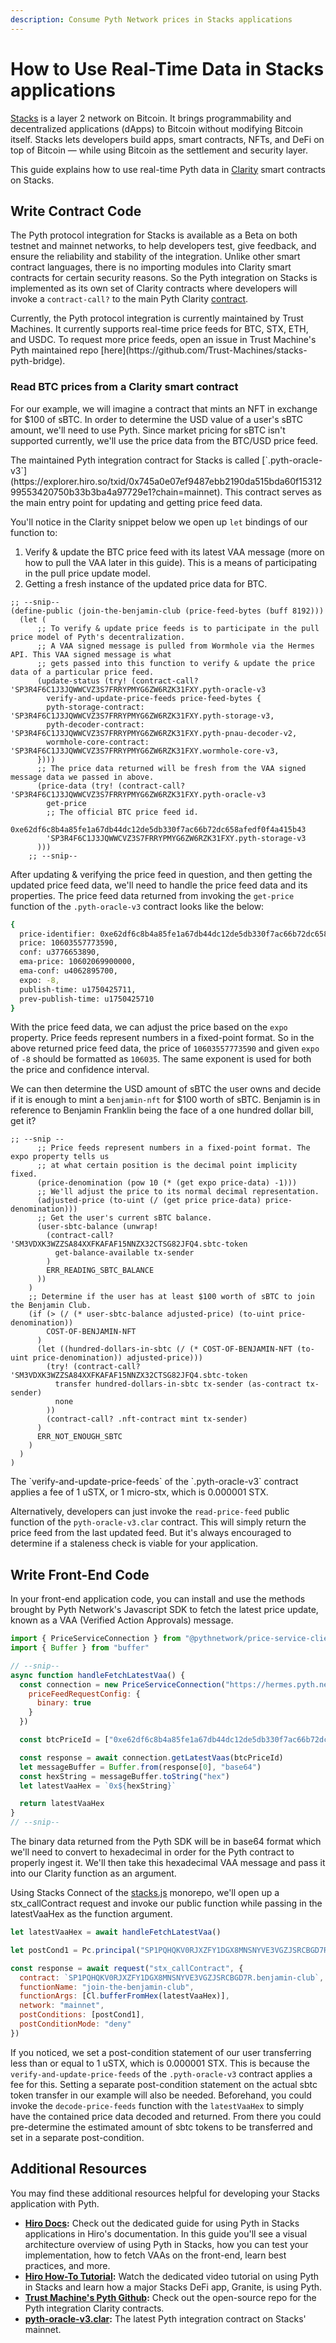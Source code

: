 ```yaml
---
description: Consume Pyth Network prices in Stacks applications
---
```



# How to Use Real-Time Data in Stacks applications

[Stacks](https://www.stacks.co/) is a layer 2 network on Bitcoin. It brings programmability and decentralized applications (dApps) to Bitcoin without modifying Bitcoin itself. Stacks lets developers build apps, smart contracts, NFTs, and DeFi on top of Bitcoin — while using Bitcoin as the settlement and security layer.

This guide explains how to use real-time Pyth data in [Clarity](https://clarity-lang.org/) smart contracts on Stacks.

## Write Contract Code

The Pyth protocol integration for Stacks is available as a Beta on both testnet and mainnet networks, to help developers test, give feedback, and ensure the reliability and stability of the integration.
Unlike other smart contract languages, there is no importing modules into Clarity smart contracts for certain security reasons. So the Pyth integration on Stacks is implemented as its own set of Clarity contracts where developers will invoke a `contract-call?` to the main Pyth Clarity [contract](https://explorer.hiro.so/txid/SP3R4F6C1J3JQWWCVZ3S7FRRYPMYG6ZW6RZK31FXY.pyth-oracle-v3?chain=mainnet).

<Callout type="info" emoji="ℹ️">
Currently, the Pyth protocol integration is currently maintained by Trust Machines. It currently supports real-time price feeds for BTC, STX, ETH, and USDC. To request more price feeds, open an issue in Trust Machine's Pyth maintained repo [here](https://github.com/Trust-Machines/stacks-pyth-bridge).
</Callout>

### Read BTC prices from a Clarity smart contract

For our example, we will imagine a contract that mints an NFT in exchange for $100 of sBTC. In order to determine the USD value of a user's sBTC amount, we'll need to use Pyth. Since market pricing for sBTC isn't supported currently, we'll use the price data from the BTC/USD price feed.

<Callout type="info" emoji="ℹ️">
The maintained Pyth integration contract for Stacks is called [`.pyth-oracle-v3`](https://explorer.hiro.so/txid/0x745a0e07ef9487ebb2190da515bda60f1531299553420750b33b3ba4a97729e1?chain=mainnet). This contract serves as the main entry point for updating and getting price feed data.
</Callout>

You'll notice in the Clarity snippet below we open up `let` bindings of our function to:

1. Verify & update the BTC price feed with its latest VAA message (more on how to pull the VAA later in this guide). This is a means of participating in the pull price update model.
2. Getting a fresh instance of the updated price data for BTC.

```clarity
;; --snip--
(define-public (join-the-benjamin-club (price-feed-bytes (buff 8192)))
  (let (
      ;; To verify & update price feeds is to participate in the pull price model of Pyth's decentralization.
      ;; A VAA signed message is pulled from Wormhole via the Hermes API. This VAA signed message is what
      ;; gets passed into this function to verify & update the price data of a particular price feed.
      (update-status (try! (contract-call? 'SP3R4F6C1J3JQWWCVZ3S7FRRYPMYG6ZW6RZK31FXY.pyth-oracle-v3
        verify-and-update-price-feeds price-feed-bytes {
        pyth-storage-contract: 'SP3R4F6C1J3JQWWCVZ3S7FRRYPMYG6ZW6RZK31FXY.pyth-storage-v3,
        pyth-decoder-contract: 'SP3R4F6C1J3JQWWCVZ3S7FRRYPMYG6ZW6RZK31FXY.pyth-pnau-decoder-v2,
        wormhole-core-contract: 'SP3R4F6C1J3JQWWCVZ3S7FRRYPMYG6ZW6RZK31FXY.wormhole-core-v3,
      })))
      ;; The price data returned will be fresh from the VAA signed message data we passed in above.
      (price-data (try! (contract-call? 'SP3R4F6C1J3JQWWCVZ3S7FRRYPMYG6ZW6RZK31FXY.pyth-oracle-v3
        get-price
        ;; The official BTC price feed id.
        0xe62df6c8b4a85fe1a67db44dc12de5db330f7ac66b72dc658afedf0f4a415b43
        'SP3R4F6C1J3JQWWCVZ3S7FRRYPMYG6ZW6RZK31FXY.pyth-storage-v3
      )))
    ;; --snip--
```

After updating & verifying the price feed in question, and then getting the updated price feed data, we'll need to handle the price feed data and its properties.
The price feed data returned from invoking the `get-price` function of the `.pyth-oracle-v3` contract looks like the below:

```bash
{
  price-identifier: 0xe62df6c8b4a85fe1a67db44dc12de5db330f7ac66b72dc658afedf0f4a415b43,
  price: 10603557773590,
  conf: u3776653890,
  ema-price: 10602069900000,
  ema-conf: u4062895700,
  expo: -8,
  publish-time: u1750425711,
  prev-publish-time: u1750425710
}
```

With the price feed data, we can adjust the price based on the `expo` property. Price feeds represent numbers in a fixed-point format. So in the above returned price feed data, the price of `10603557773590` and given `expo` of `-8` should be formatted as `106035`. The same exponent is used for both the price and confidence interval.

We can then determine the USD amount of sBTC the user owns and decide if it is enough to mint a `benjamin-nft` for $100 worth of sBTC. Benjamin is in reference to Benjamin Franklin being the face of a one hundred dollar bill, get it?

```clarity
;; --snip --
      ;; Price feeds represent numbers in a fixed-point format. The expo property tells us
      ;; at what certain position is the decimal point implicity fixed.
      (price-denomination (pow 10 (* (get expo price-data) -1)))
      ;; We'll adjust the price to its normal decimal representation.
      (adjusted-price (to-uint (/ (get price price-data) price-denomination)))
      ;; Get the user's current sBTC balance.
      (user-sbtc-balance (unwrap!
        (contract-call? 'SM3VDXK3WZZSA84XXFKAFAF15NNZX32CTSG82JFQ4.sbtc-token
          get-balance-available tx-sender
        )
        ERR_READING_SBTC_BALANCE
      ))
    )
    ;; Determine if the user has at least $100 worth of sBTC to join the Benjamin Club.
    (if (> (/ (* user-sbtc-balance adjusted-price) (to-uint price-denomination))
        COST-OF-BENJAMIN-NFT
      )
      (let ((hundred-dollars-in-sbtc (/ (* COST-OF-BENJAMIN-NFT (to-uint price-denomination)) adjusted-price)))
        (try! (contract-call? 'SM3VDXK3WZZSA84XXFKAFAF15NNZX32CTSG82JFQ4.sbtc-token
          transfer hundred-dollars-in-sbtc tx-sender (as-contract tx-sender)
          none
        ))
        (contract-call? .nft-contract mint tx-sender)
      )
      ERR_NOT_ENOUGH_SBTC
    )
  )
)
```

<Callout type="warning" emoji="⚠️">
The `verify-and-update-price-feeds` of the `.pyth-oracle-v3` contract applies a fee of 1 uSTX, or 1 micro-stx, which is 0.000001 STX.
</Callout>

Alternatively, developers can just invoke the `read-price-feed` public function of the `pyth-oracle-v3.clar` contract. This will simply return the price feed from the last updated feed. But it's always encouraged to determine if a staleness check is viable for your application.

## Write Front-End Code

In your front-end application code, you can install and use the methods brought by Pyth Network's Javascript SDK to fetch the latest price update, known as a VAA (Verified Action Approvals) message.

```javascript copy
import { PriceServiceConnection } from "@pythnetwork/price-service-client"
import { Buffer } from "buffer"

// --snip--
async function handleFetchLatestVaa() {
  const connection = new PriceServiceConnection("https://hermes.pyth.network", {
    priceFeedRequestConfig: {
      binary: true
    }
  })

  const btcPriceId = ["0xe62df6c8b4a85fe1a67db44dc12de5db330f7ac66b72dc658afedf0f4a415b43"]

  const response = await connection.getLatestVaas(btcPriceId)
  let messageBuffer = Buffer.from(response[0], "base64")
  const hexString = messageBuffer.toString("hex")
  let latestVaaHex = `0x${hexString}`

  return latestVaaHex
}
// --snip--
```

The binary data returned from the Pyth SDK will be in base64 format which we'll need to convert to hexadecimal in order for the Pyth contract to properly ingest it. We'll then take this hexadecimal VAA message and pass it into our Clarity function as an argument.

Using Stacks Connect of the [stacks.js](https://github.com/hirosystems/stacks.js) monorepo, we'll open up a stx_callContract request and invoke our public function while passing in the latestVaaHex as the function argument.

```javascript copy
let latestVaaHex = await handleFetchLatestVaa()

let postCond1 = Pc.principal("SP1PQHQKV0RJXZFY1DGX8MNSNYVE3VGZJSRCBGD7R").willSendLte(1).ustx()

const response = await request("stx_callContract", {
  contract: `SP1PQHQKV0RJXZFY1DGX8MNSNYVE3VGZJSRCBGD7R.benjamin-club`,
  functionName: "join-the-benjamin-club",
  functionArgs: [Cl.bufferFromHex(latestVaaHex)],
  network: "mainnet",
  postConditions: [postCond1],
  postConditionMode: "deny"
})
```

If you noticed, we set a post-condition statement of our user transferring less than or equal to 1 uSTX, which is 0.000001 STX. This is because the `verify-and-update-price-feeds` of the `.pyth-oracle-v3` contract applies a fee for this. Setting a separate post-condition statement on the actual sbtc token transfer in our example will also be needed. Beforehand, you could invoke the `decode-price-feeds` function with the `latestVaaHex` to simply have the contained price data decoded and returned. From there you could pre-determine the estimated amount of sbtc tokens to be transferred and set in a separate post-condition.

## Additional Resources

You may find these additional resources helpful for developing your Stacks application with Pyth.

- **[Hiro Docs](https://docs.hiro.so/resources/guides/using-pyth-price-feeds):** Check out the dedicated guide for using Pyth in Stacks applications in Hiro's documentation. In this guide you'll see a visual architecture overview of using Pyth in Stacks, how you can test your implementation, how to fetch VAAs on the front-end, learn best practices, and more.
- **[Hiro How-To Tutorial](https://youtu.be/eybqQVRh_hw?si=KNfUp3RS3CnaST91):** Watch the dedicated video tutorial on using Pyth in Stacks and learn how a major Stacks DeFi app, Granite, is using Pyth.
- **[Trust Machine's Pyth Github](https://github.com/Trust-Machines/stacks-pyth-bridge):** Check out the open-source repo for the Pyth integration Clarity contracts.
- **[pyth-oracle-v3.clar](https://explorer.hiro.so/txid/SP3R4F6C1J3JQWWCVZ3S7FRRYPMYG6ZW6RZK31FXY.pyth-oracle-v3?chain=mainnet):** The latest Pyth integration contract on Stacks' mainnet.